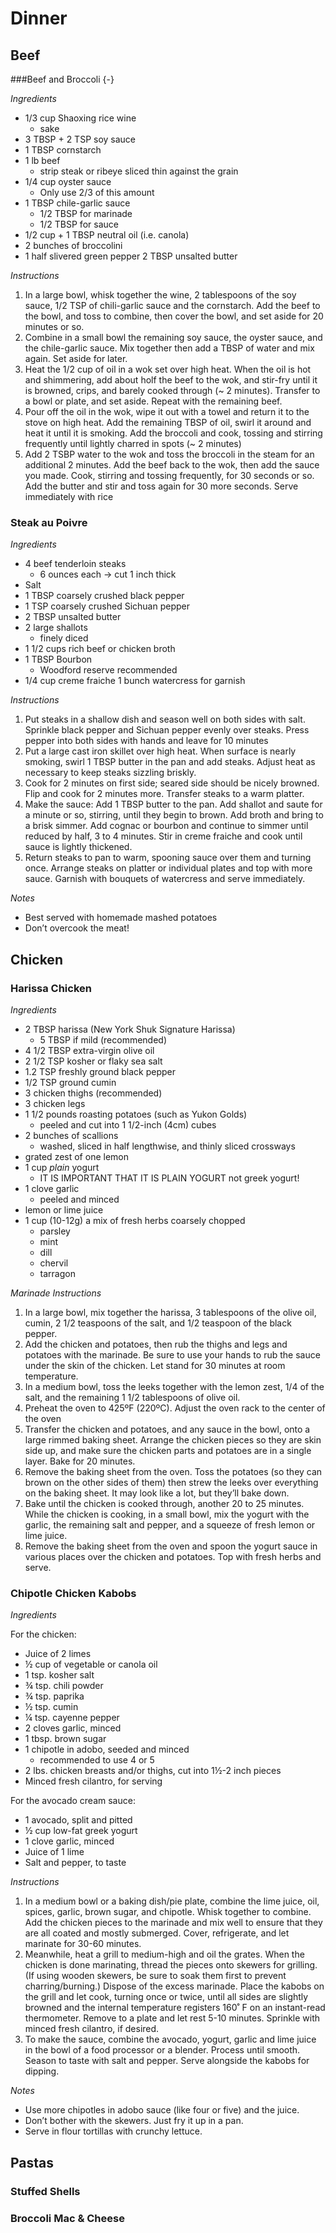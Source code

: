 # Dinner {-}

## Beef {-}
###Beef and Broccoli {-}

*Ingredients*

* 1/3 cup Shaoxing rice wine
  + sake
* 3 TBSP + 2 TSP soy sauce
* 1 TBSP cornstarch
* 1 lb beef
  + strip steak or ribeye sliced thin against the grain
* 1/4 cup oyster sauce
  + Only use 2/3 of this amount
* 1 TBSP chile-garlic sauce
  + 1/2 TBSP for marinade
  + 1/2 TBSP for sauce
* 1/2 cup + 1 TBSP neutral oil (i.e. canola)
* 2 bunches of broccolini
* 1 half slivered green pepper
2 TBSP unsalted butter

*Instructions* 

1. In a large bowl, whisk together the wine, 2 tablespoons of the soy sauce, 1/2 TSP of chili-garlic sauce and the cornstarch. Add the beef to the bowl, and toss to combine, then cover the bowl, and set aside for 20 minutes or so.
2. Combine in a small bowl the remaining soy sauce, the oyster sauce, and the chile-garlic sauce. Mix together then add a TBSP of water and mix again. Set aside for later.
3. Heat the 1/2 cup of oil in a wok set over high heat. When the oil is hot and shimmering, add about holf the beef to the wok, and stir-fry until it is browned, crips, and barely cooked through (~ 2 minutes). Transfer to a bowl or plate, and set aside. Repeat with the remaining beef.
4. Pour off the oil in the wok, wipe it out with a towel and return it to the stove on high heat. Add the remaining TBSP of oil, swirl it around and heat it until it is smoking. Add the broccoli and cook, tossing and stirring frequently until lightly charred in spots (~ 2 minutes)
5. Add 2 TSBP water to the wok and toss the broccoli in the steam for an additional 2 minutes. Add the beef back to the wok, then add the sauce you made. Cook, stirring and tossing frequently, for 30 seconds or so. Add the butter and stir and toss again for 30 more seconds. Serve immediately with rice

### Steak au Poivre {-}

*Ingredients*

* 4 beef tenderloin steaks
  + 6 ounces each -> cut 1 inch thick
* Salt
* 1 TBSP coarsely crushed black pepper
* 1 TSP coarsely crushed Sichuan pepper
* 2 TBSP unsalted butter
* 2 large shallots
  + finely diced
* 1 1/2 cups rich beef or chicken broth
* 1 TBSP Bourbon
  + Woodford reserve recommended
* 1/4 cup creme fraiche
1 bunch watercress for garnish

*Instructions* 

1. Put steaks in a shallow dish and season well on both sides with salt. Sprinkle black pepper and Sichuan pepper evenly over steaks. Press pepper into both sides with hands and leave for 10 minutes
2. Put a large cast iron skillet over high heat. When surface is nearly smoking, swirl 1 TBSP butter in the pan and add steaks. Adjust heat as necessary to keep steaks sizzling briskly.
3. Cook for 2 minutes on first side; seared side should be nicely browned. Flip and cook for 2 minutes more. Transfer steaks to a warm platter.
4. Make the sauce: Add 1 TBSP butter to the pan. Add shallot and saute for a minute or so, stirring, until they begin to brown. Add broth and bring to a brisk simmer. Add cognac or bourbon and continue to simmer until reduced by half, 3 to 4 minutes. Stir in creme fraiche and cook until sauce is lightly thickened. 
5. Return steaks to pan to warm, spooning sauce over them and turning once. Arrange steaks on platter or individual plates and top with more sauce. Garnish with bouquets of watercress and serve immediately.

*Notes*

* Best served with homemade mashed potatoes
* Don't overcook the meat!

## Chicken {-}
### Harissa Chicken {-}

*Ingredients*

* 2 TBSP harissa (New York Shuk Signature Harissa)
  + 5 TBSP if mild (recommended)
* 4 1/2 TBSP extra-virgin olive oil
* 2 1/2 TSP kosher or flaky sea salt
* 1.2 TSP freshly ground black pepper
* 1/2 TSP ground cumin
* 3 chicken thighs (recommended)
* 3 chicken legs
* 1 1/2 pounds roasting potatoes (such as Yukon Golds)
  + peeled and cut into 1 1/2-inch (4cm) cubes
* 2 bunches of scallions
  + washed, sliced in half lengthwise, and thinly sliced crossways
* grated zest of one lemon
* 1 cup *plain* yogurt
  + IT IS IMPORTANT THAT IT IS PLAIN YOGURT not greek yogurt!
* 1 clove garlic
  + peeled and minced
* lemon or lime juice
* 1 cup (10-12g) a mix of fresh herbs coarsely chopped
  + parsley
  + mint
  + dill
  + chervil
  + tarragon

*Marinade Instructions*

1. In a large bowl, mix together the harissa, 3 tablespoons of the olive oil, cumin, 2 1/2 teaspoons of the salt, and 1/2 teaspoon of the black pepper. 
2. Add the chicken and potatoes, then rub the thighs and legs and potatoes with the marinade. Be sure to use your hands to rub the sauce under the skin of the chicken. Let stand for 30 minutes at room temperature.
3. In a medium bowl, toss the leeks together with the lemon zest, 1/4 of the salt, and the remaining 1 1/2 tablespoons of olive oil.
4. Preheat the oven to 425ºF (220ºC). Adjust the oven rack to the center of the oven
5. Transfer the chicken and potatoes, and any sauce in the bowl, onto a large rimmed baking sheet. Arrange the chicken pieces so they are skin side up, and make sure the chicken parts and potatoes are in a single layer. Bake for 20 minutes.
6. Remove the baking sheet from the oven. Toss the potatoes (so they can brown on the other sides of them) then strew the leeks over everything on the baking sheet. It may look like a lot, but they'll bake down.
7. Bake until the chicken is cooked through, another 20 to 25 minutes. While the chicken is cooking, in a small bowl, mix the yogurt with the garlic, the remaining salt and pepper, and a squeeze of fresh lemon or lime juice.
8. Remove the baking sheet from the oven and spoon the yogurt sauce in various places over the chicken and potatoes. Top with fresh herbs and serve.

### Chipotle Chicken Kabobs {-}

*Ingredients* 

For the chicken:

* Juice of 2 limes
* ½ cup of vegetable or canola oil
* 1 tsp. kosher salt
* ¾ tsp. chili powder
* ¾ tsp. paprika
* ½ tsp. cumin
* ¼ tsp. cayenne pepper
* 2 cloves garlic, minced
* 1 tbsp. brown sugar
* 1 chipotle in adobo, seeded and minced
  + recommended to use 4 or 5
* 2 lbs. chicken breasts and/or thighs, cut into 1½-2 inch pieces
* Minced fresh cilantro, for serving

For the avocado cream sauce:

* 1 avocado, split and pitted
* ½ cup low-fat greek yogurt
* 1 clove garlic, minced
* Juice of 1 lime
* Salt and pepper, to taste

*Instructions*

1. In a medium bowl or a baking dish/pie plate, combine the lime juice, oil, spices, garlic, brown sugar, and chipotle.  Whisk together to combine.  Add the chicken pieces to the marinade and mix well to ensure that they are all coated and mostly submerged.  Cover, refrigerate, and let marinate for 30-60 minutes.
2. Meanwhile, heat a grill to medium-high and oil the grates.  When the chicken is done marinating, thread the pieces onto skewers for grilling.  (If using wooden skewers, be sure to soak them first to prevent charring/burning.)  Dispose of the excess marinade.  Place the kabobs on the grill and let cook, turning once or twice, until all sides are slightly browned and the internal temperature registers 160˚ F on an instant-read thermometer.  Remove to a plate and let rest 5-10 minutes.  Sprinkle with minced fresh cilantro, if desired.
3. To make the sauce, combine the avocado, yogurt, garlic and lime juice in the bowl of a food processor or a blender.  Process until smooth.  Season to taste with salt and pepper.  Serve alongside the kabobs for dipping.

*Notes*

* Use more chipotles in adobo sauce (like four or five) and the juice.
* Don't bother with the skewers. Just fry it up in a pan.
* Serve in flour tortillas with crunchy lettuce.

## Pastas {-}
### Stuffed Shells {-}
### Broccoli Mac & Cheese{-}


